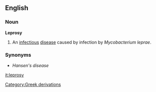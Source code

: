 ==English==
===Noun===
{{wikipedia}}
'''Leprosy'''
#An [[infectious]] [[disease]] caused by infection by ''Mycobacterium leprae''.
===Synonyms===
*''Hansen's disease'' 
[[Category:Greek derivations]]

[[it:leprosy]]